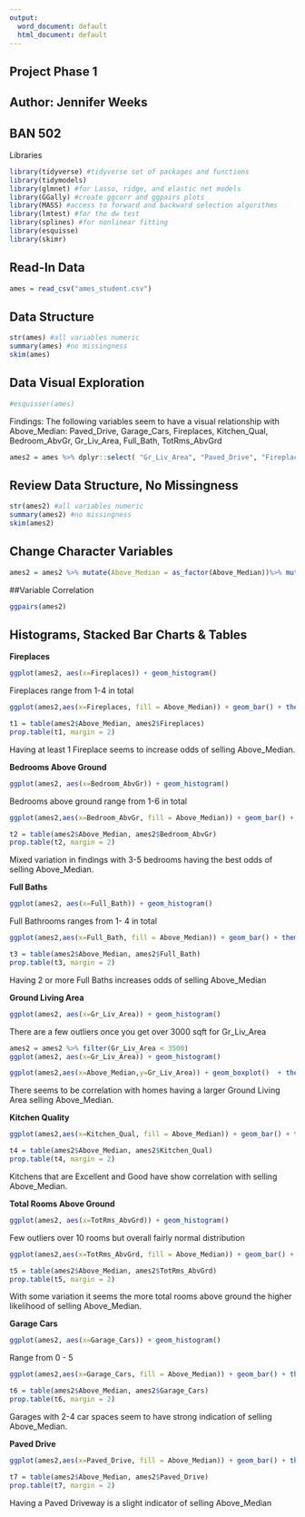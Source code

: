 ---
output:
  word_document: default
  html_document: default
---

## Project Phase 1  
## Author: Jennifer Weeks  
## BAN 502  


Libraries  
```{r, message=FALSE}
library(tidyverse) #tidyverse set of packages and functions
library(tidymodels)
library(glmnet) #for Lasso, ridge, and elastic net models 
library(GGally) #create ggcorr and ggpairs plots
library(MASS) #access to forward and backward selection algorithms
library(lmtest) #for the dw test
library(splines) #for nonlinear fitting
library(esquisse)
library(skimr)
```

## Read-In Data  
```{r, message=FALSE}
ames = read_csv("ames_student.csv")
```
## Data Structure  
```{r, results= "hide"}
str(ames) #all variables numeric
summary(ames) #no missingness
skim(ames)
```

## Data Visual Exploration  
```{r}
#esquisser(ames)
```

Findings: The following variables seem to have a visual relationship with Above_Median:
Paved_Drive, Garage_Cars, Fireplaces, Kitchen_Qual, Bedroom_AbvGr, Gr_Liv_Area, Full_Bath, TotRms_AbvGrd  

```{r, echo=FALSE}
ames2 = ames %>% dplyr::select( "Gr_Liv_Area", "Paved_Drive", "Fireplaces", "Full_Bath", "TotRms_AbvGrd", "Garage_Cars","Bedroom_AbvGr", "Kitchen_Qual", "Above_Median")
```

## Review Data Structure, No Missingness    
```{r, results= "hide"}
str(ames2) #all variables numeric
summary(ames2) #no missingness
skim(ames2)
```
## Change Character Variables    
```{r, message=FALSE}
ames2 = ames2 %>% mutate(Above_Median = as_factor(Above_Median))%>% mutate(Kitchen_Qual = as_factor(Kitchen_Qual)) %>% mutate(Paved_Drive = as_factor(Paved_Drive))
```

##Variable Correlation    
```{r}
ggpairs(ames2)
```

## Histograms, Stacked Bar Charts & Tables   

**Fireplaces** 
```{r}
ggplot(ames2, aes(x=Fireplaces)) + geom_histogram()
```

Fireplaces range from 1-4 in total   

```{r}
ggplot(ames2,aes(x=Fireplaces, fill = Above_Median)) + geom_bar() + theme_bw()
```

```{r}
t1 = table(ames2$Above_Median, ames2$Fireplaces)
prop.table(t1, margin = 2)
```

Having at least 1 Fireplace seems to increase odds of selling Above_Median.   

**Bedrooms Above Ground**  

```{r}
ggplot(ames2, aes(x=Bedroom_AbvGr)) + geom_histogram()
```

Bedrooms above ground range from 1-6 in total  

```{r}
ggplot(ames2,aes(x=Bedroom_AbvGr, fill = Above_Median)) + geom_bar() + theme_bw()
```
```{r}
t2 = table(ames2$Above_Median, ames2$Bedroom_AbvGr)
prop.table(t2, margin = 2)
```

Mixed variation in findings with 3-5 bedrooms having the best odds of selling Above_Median.   

**Full Baths**  

```{r}
ggplot(ames2, aes(x=Full_Bath)) + geom_histogram()
```

Full Bathrooms ranges from  1- 4 in total  

```{r}
ggplot(ames2,aes(x=Full_Bath, fill = Above_Median)) + geom_bar() + theme_bw()
```


```{r}
t3 = table(ames2$Above_Median, ames2$Full_Bath)
prop.table(t3, margin = 2)
```

Having 2 or more Full Baths increases odds of selling Above_Median  

**Ground Living Area**  
```{r}
ggplot(ames2, aes(x=Gr_Liv_Area)) + geom_histogram()
```

There are a few outliers once you get over 3000 sqft for Gr_Liv_Area  

```{r}
ames2 = ames2 %>% filter(Gr_Liv_Area < 3500)
ggplot(ames2, aes(x=Gr_Liv_Area)) + geom_histogram()
```

```{r}
ggplot(ames2,aes(x=Above_Median,y=Gr_Liv_Area)) + geom_boxplot()  + theme_bw()
```

There seems to be correlation with homes having a larger Ground Living Area selling Above_Median.   

**Kitchen Quality**  
```{r}
ggplot(ames2,aes(x=Kitchen_Qual, fill = Above_Median)) + geom_bar() + theme_bw()

```
```{r}
t4 = table(ames2$Above_Median, ames2$Kitchen_Qual)
prop.table(t4, margin = 2)
```

Kitchens that are Excellent and Good have show correlation with selling Above_Median.   

**Total Rooms Above Ground**  
```{r}
ggplot(ames2, aes(x=TotRms_AbvGrd)) + geom_histogram()
```

Few outliers over 10 rooms but overall fairly normal distribution  

```{r}
ggplot(ames2,aes(x=TotRms_AbvGrd, fill = Above_Median)) + geom_bar() + theme_bw()
```

```{r}
t5 = table(ames2$Above_Median, ames2$TotRms_AbvGrd)
prop.table(t5, margin = 2)
```

With some variation it seems the more total rooms above ground the higher likelihood of selling Above_Median.  

**Garage Cars**  
```{r}
ggplot(ames2, aes(x=Garage_Cars)) + geom_histogram()
```

Range from 0 - 5   

```{r}
ggplot(ames2,aes(x=Garage_Cars, fill = Above_Median)) + geom_bar() + theme_bw()
```

```{r}
t6 = table(ames2$Above_Median, ames2$Garage_Cars)
prop.table(t6, margin = 2)
```

Garages with 2-4 car spaces seem to have strong indication of selling Above_Median.  

**Paved Drive**  
```{r}
ggplot(ames2,aes(x=Paved_Drive, fill = Above_Median)) + geom_bar() + theme_bw()
```
```{r}
t7 = table(ames2$Above_Median, ames2$Paved_Drive)
prop.table(t7, margin = 2)
```

Having a Paved Driveway is a slight indicator of selling Above_Median  
